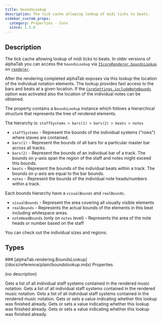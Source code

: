 ```yaml
---
title: boundsLookup
description: The tick cache allowing lookup of midi ticks to beats.
sidebar_custom_props:
  category: Properties - Core
  since: 1.5.0
---
```


<SinceBadge since="1.5.0" />


## Description
The tick cache allowing lookup of midi ticks to beats. In older versions of alphaTab you can access the `boundsLookup` via [`IScoreRenderer.boundsLookup`](/docs/reference/plain/iscorerenderer.mdx#boundslookup) on [`renderer`](/docs/reference/plain/alphatabapibase.mdx#renderer).

After the rendering completed alphaTab exposes via this lookup the location of the individual
notation elements. The lookup provides fast access to the bars and beats at a given location.
If the [`CoreSettings.includeNoteBounds`](/docs/reference/settings/core/includenotebounds) option was activated also the location of the individual notes can be obtained.

The property contains a `BoundsLookup` instance which follows a hierarchical structure that represents
the tree of rendered elements.

The hierarchy is: `staffSystems > bars(1) > bars(2) > beats > notes`

* `staffSystems` - Represent the bounds of the individual systems ("rows") where staves are contained.
* `bars(1)` - Represent the bounds of all bars for a particular master bar across all tracks.
* `bars(2)` - Represent the bounds of an individual bar of a track. The bounds on y-axis span the region of the staff and notes might exceed this bounds.
* `beats` - Represent the bounds of the individual beats within a track. The bounds on y-axis are equal to the bar bounds.
* `notes` - Represent the bounds of the individual note heads/numbers within a track.

Each bounds hierarchy have a `visualBounds` and `realBounds`.

* `visualBounds` - Represent the area covering all visually visible elements
* `realBounds` - Represents the actual bounds of the elements in this beat including whitespace areas.
* `noteHeadBounds` (only on `notes` level) - Represents the area of the note heads or number based on the staff

You can check out the individual sizes and regions.

<PropertyDescription />


<ManualDocs />

## Types

<TypeTable>
    <TypeRow type="js" name="alphaTab.rendering.BoundsLookup?" />
    <TypeRow type="net" name="AlphaTab.Rendering.BoundsLookup?" />
    <TypeRow type="android" name="alphaTab.rendering.BoundsLookup?" />
</TypeTable>
### [alphaTab.rendering.BoundsLookup](/docs/reference/plain/boundslookup.mdx) Properties

(no description)

<ParameterTable>
    <ParameterRow platform="js" name="staffSystems" type="alphaTab.rendering.StaffSystemBounds[]">
        Gets a list of all individual staff systems contained in the rendered music notation.
    </ParameterRow>
    <ParameterRow platform="net" name="StaffSystems" type="IList<AlphaTab.Rendering.StaffSystemBounds>">
        Gets a list of all individual staff systems contained in the rendered music notation.
    </ParameterRow>
    <ParameterRow platform="android" name="staffSystems" type="alphaTab.collections.List<alphaTab.rendering.StaffSystemBounds>">
        Gets a list of all individual staff systems contained in the rendered music notation.
    </ParameterRow>
    <ParameterRow platform="js" name="isFinished" type="boolean">
        Gets or sets a value indicating whether this lookup was finished already.
    </ParameterRow>
    <ParameterRow platform="net" name="IsFinished" type="bool">
        Gets or sets a value indicating whether this lookup was finished already.
    </ParameterRow>
    <ParameterRow platform="android" name="isFinished" type="Boolean">
        Gets or sets a value indicating whether this lookup was finished already.
    </ParameterRow>
</ParameterTable>
